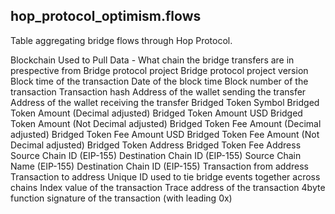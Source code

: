 ## hop_protocol_optimism.flows 
Table aggregating bridge flows through Hop Protocol.


<ParamField path="blockchain">
Blockchain Used to Pull Data - What chain the bridge transfers are in prespective from
</ParamField>
<ParamField path="project">
Bridge protocol project
</ParamField>
<ParamField path="version">
Bridge protocol project version
</ParamField>
<ParamField path="block_time">
Block time of the transaction
</ParamField>
<ParamField path="block_date">
Date of the block time
</ParamField>
<ParamField path="block_number">
Block number of the transaction
</ParamField>
<ParamField path="tx_hash">
Transaction hash
</ParamField>
<ParamField path="sender">
Address of the wallet sending the transfer
</ParamField>
<ParamField path="receiver">
Address of the wallet receiving the transfer
</ParamField>
<ParamField path="token_symbol">
Bridged Token Symbol
</ParamField>
<ParamField path="token_amount">
Bridged Token Amount (Decimal adjusted)
</ParamField>
<ParamField path="token_amount_usd">
Bridged Token Amount USD
</ParamField>
<ParamField path="token_amount_raw">
Bridged Token Amount (Not Decimal adjusted)
</ParamField>
<ParamField path="fee_amount">
Bridged Token Fee Amount (Decimal adjusted)
</ParamField>
<ParamField path="fee_amount_usd">
Bridged Token Fee Amount USD
</ParamField>
<ParamField path="fee_amount_raw">
Bridged Token Fee Amount (Not Decimal adjusted)
</ParamField>
<ParamField path="token_address">
Bridged Token Address
</ParamField>
<ParamField path="bridged_fee_address">
Bridged Token Fee Address
</ParamField>
<ParamField path="source_chain_id">
Source Chain ID (EIP-155)
</ParamField>
<ParamField path="destination_chain_id">
Destination Chain ID (EIP-155)
</ParamField>
<ParamField path="source_chain_name">
Source Chain Name (EIP-155)
</ParamField>
<ParamField path="destination_chain_name">
Destination Chain ID (EIP-155)
</ParamField>
<ParamField path="tx_from">
Transaction from address
</ParamField>
<ParamField path="tx_to">
Transaction to address
</ParamField>
<ParamField path="transfer_id">
Unique ID used to tie bridge events together across chains
</ParamField>
<ParamField path="evt_index">
Index value of the transaction
</ParamField>
<ParamField path="trace_address">
Trace address of the transaction
</ParamField>
<ParamField path="tx_method_id">
4byte function signature of the transaction (with leading 0x)
</ParamField>
